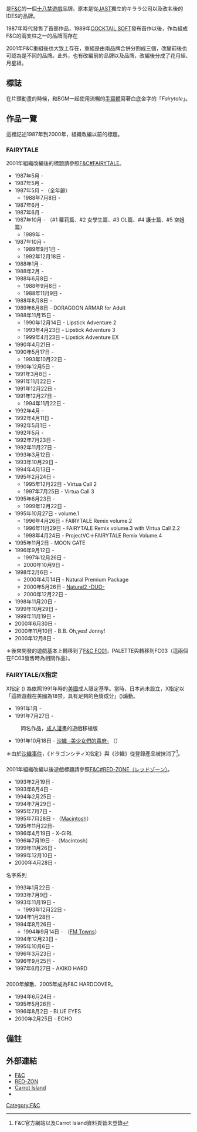 {{nihongo|'''FAIRYTALE'''|フェアリーテール}}是[[F&C|F&C]]的一個[[日本成人遊戲|十八禁遊戲]]品牌。原本是從[[JAST|JAST]]獨立的キララ公司以及改名後的IDES的品牌。

1987年{{lang|ja|キララ}}時代發售了首部作品{{lang|ja|《ふぇありぃてぃる》}}，1989年[[Cocktail_soft|COCKTAIL SOFT]]發布首作以後，作為組成F&C的兩支柱之一的{{lang|ja|シリアス系}}品牌而存在

2001年F&C重組後也大致上存在，重組是由兩品牌合併分割成三個，改變前後也可認為是不同的品牌。此外，也有改編前的{{lang|ja|リアル系}}品牌{{nihongo|RED-ZONE|レッドゾーン}}以及{{lang|ja|サスペンス系}}品牌{{nihongo|HARDCOVER|ハードカバー}}，改編後分成了花月組、月星組。

== 標誌 ==
在片頭動畫的時候，和BGM一起使用流暢的[[手寫體|手寫體]]寫著白底金字的「''Fairytale''」。

== 作品一覽 ==
這裡記述1987年到2000年，組織改編以前的標題。

=== FAIRYTALE ===
2001年組織改編後的標題請參照[[F&C#FAIRYTALE|F&C#FAIRYTALE]]。

* 1987年5月 - {{lang|ja|ふぇありぃてぃる}}
* 1987年5月 - {{lang|ja|麗奈（実写ゲーム）}}
* 1987年5月 - {{lang|ja|すてぃる･そーど}}（全年齡）
** 1988年7月8日 - {{lang|ja|すてぃるそーど for adult}}
* 1987年6月 - {{lang|ja|ほっとMILK}}
* 1987年6月 - {{lang|ja|あぶない女性心理学入門}}
* 1987年10月 - {{nihongo|{{link-ja|Lipstick|リップスティックアドベンチャー#リップスティック}}|リップスティック}}（#1 蘿莉篇、#2 女學生篇、#3 OL篇、#4 護士篇、#5 空姐篇）
** 1989年 - {{nihongo|Lipstick V2|リップスティックV2}}
* 1987年10月 - {{lang|ja|{{link-ja|殺しのドレス|殺しのドレス (Ides)}}|殺しのドレス]]}}
** 1989年9月1日 - {{lang|ja|殺しのドレス2}}
** 1992年12月18日 - {{lang|ja|殺しのドレス3}}
* 1988年1月 - {{lang|ja|セーラー服美少女図鑑（其の一〜其の六）}}
* 1988年2月 - {{lang|ja|東京女子高生セーラー服入門（第1巻〜第3巻）}}
* 1988年6月8日 - {{lang|ja|あっぷる・くらぶ1 禁じられた遊びシリーズ}}
** 1988年9月8日 - {{lang|ja|あっぷる・くらぶ2 禁じられた遊びシリーズ}}
** 1988年11月9日 - {{lang|ja|あっぷる・くらぶ データ集}}
* 1988年8月8日 - {{lang|ja|これが噂の!ゴリンピック}}
* 1989年6月8日 - DORAGOON ARMAR for Adult
* 1988年11月15日 - {{nihongo|{{link-ja|Lipstick Adventure|リップスティックアドベンチャー}}|リップスティックアドベンチャー}}
** 1990年12月14日 - Lipstick Adventure 2
** 1993年4月23日 - Lipstick Adventure 3
** 1999年4月23日 - Lipstick Adventure EX
* 1990年4月21日 - {{lang|ja|うろつき童子}}
* 1990年5月17日 - {{lang|ja|ストロベリー大戦略 NOVU}}
** 1993年10月22日 - {{lang|ja|ストロベリー大戦略II}}
* 1990年12月5日 - {{lang|ja|X・na [キサナ]}}
* 1991年3月8日 - {{lang|ja|私をゴルフに連れてって}}
* 1991年11月22日 - {{lang|ja|XIX [ギゼ!]}}
* 1991年12月22日 - {{lang|ja|舞☆MAI ふにふにぱぴゅーんといわせちゃる!}}
* 1991年12月27日 - {{lang|ja|華麗なる人生 みなさんのおかげです}}
** 1994年11月22日 - {{lang|ja|華麗なる人生2}}
* 1992年4月 - {{lang|ja|蘭丸}}
* 1992年4月11日 - {{link-ja|DEAD OF THE BRAIN|デッド・オブ・ザ・ブレイン#デッド・オブ・ザ・ブレイン 死霊の叫び}}
* 1992年5月1日 - {{lang|ja|{{link-ja|狂った果実|狂った果実 (ゲーム)}}}}
* 1992年5月 - {{lang|ja|夢二 浅草綺譚}}
* 1992年7月23日 - {{lang|ja|新宿物語}}
* 1992年11月27日 - {{lang|ja|ドラキュラ伯爵}}
* 1993年3月12日 - {{lang|ja|マリンフィルト}}
* 1993年10月29日 - {{lang|ja|極楽まんだら}}
* 1994年4月13日 - {{lang|ja|アラベスク 〜少女たちの織りなす愛の物語〜}}
* 1995年2月24日 - {{nihongo|{{link-ja|Virtua Call|バーチャコール}}|バーチャコール}}
** 1995年12月22日 - Virtua Call 2
** 1997年7月25日 - Virtua Call 3
* 1995年6月23日 - {{lang|ja|{{link-ja|ロマンスは剣の輝き -THE LAST CRUSADER-|ロマンスは剣の輝き}}}}
** 1999年12月22日 - {{lang|ja|{{link-ja|ロマンスは剣の輝きII}}}}
* 1995年10月27日 - {{nihongo|FAIRYTALE Remix|フェアリーテールリミックス}} volume.1
** 1996年4月26日 - FAIRYTALE Remix volume.2
** 1996年11月29日 - FAIRYTALE Remix volume.3 with Virtua Call 2.2
** 1998年4月24日 - ProjectVC＋FAIRYTALE Remix Volume.4
* 1995年11月2日 - MOON GATE
* 1996年9月12日 - {{lang|ja|{{link-ja|同窓会|同窓会 (ゲーム)}} 〜Yesterday Once More〜}}
** 1997年12月26日 - {{lang|ja|同窓会 Art Collection}}
** 2000年10月9日 - {{lang|ja|同窓会メモリアルパッケージ}}
* 1998年2月6日 - {{lang|ja|{{link-ja|Natural -身も心も-}}}}
** 2000年4月14日 - Natural Premium Package
** 2000年5月26日 - [[Natural2_-DUO-|Natural2 -DUO-]]
** 2000年12月22日 - {{lang|ja|{{link-ja|Natural Zero+ -はじまりと終わりの場所で-}}}}
* 1998年11月20日 - {{link-ja|PALETTE(十八禁遊戲)|PALETTE|PALETTE}}
* 1999年10月29日 - {{lang|ja|ハートに火をつけて…}}
* 1999年11月19日 - {{lang|ja|トゥインクルレビュー}}
* 2000年6月30日 - {{lang|ja|さくらんぼ海岸}}
* 2000年11月10日 - B.B. Oh,yes! Jonny!
* 2000年12月8日 - {{lang|ja|White Christmas 〜雪降る夜の恋人達〜}}

＊後來開發的遊戲基本上轉移到了[[F&C|F&C FC01]]，PALETTE與{{link-ja|Natural系列|Naturalシリーズ}}轉移到FC03（這兩個在FC03發售時為相關作品）。

=== FAIRYTALE/X指定 ===
X指定 ({{link-en|X-rated|X-rated}}) 為依照1991年時的[[美國|美國]]成人限定基準。當時，日本{{nihongo|[[電腦軟體倫理機構|電腦軟體倫理機構]]|コンピューターソフトウェア倫理機構，ソフ倫}}尚未設立，X指定以「這款遊戲在美國為18禁，具有足夠的色情成分」({{lang-ja|このゲームはアメリカでは18禁になるくらいエロいんです}})煽動。
* 1991年1月 - {{link-ja|龍城18禁|ドラゴンシティX指定}}
* 1991年7月27日 - {{link-ja|校內寫生|校内写生}}
: {{link-ja|遊人}}同名作品，[[成人漫畫|成人漫畫]]的遊戲移植版
* 1991年10月18日 - [[沙織_-美少女們的貴府-|沙織 -美少女們的貴府-]] （{{link-ja|沙織 -美少女達の館-}}）

＊由於[[沙織事件|沙織事件]]，《ドラゴンシティX指定》與《沙織》從登錄產品被抹消了<ref>F&C官方網站以及Carrot Island資料頁皆未登錄</ref>。

=== {{nihongo|RED-ZONE|レッドゾーン}} ===
2001年組織改編以後遊戲標題請參照[[F&C#RED-ZONE（レッドゾーン）|F&C#RED-ZONE（レッドゾーン）]]。

* 1993年2月19日 - {{lang|ja|遊人 SPECIAL COLLECTION}}
* 1993年6月4日 - {{lang|ja|透明人間あらわるあらわる}}
* 1994年2月25日 - {{lang|ja|雀妃楼}}
* 1994年7月29日 - {{lang|ja|秘密指令1919}}
* 1995年7月7日 - {{lang|ja|尋問遊戯}}
* 1995年7月28日 - {{lang|ja|石原豪人のからくり美術館}}（[[麥金塔電腦|Macintosh]]）
* 1995年11月22日- {{lang|ja|レッドゾーンのクライマックス大全集（第1巻、第2巻）}}
* 1996年4月19日 - X-GIRL
* 1996年7月19日 - {{lang|ja|レッドゾーン プレミアム・コレクション}}（Macintosh）
* 1999年11月26日 - {{lang|ja|転任教師}}
* 1999年12月10日 - {{lang|ja|義理姉妹}}
* 2000年4月28日 - {{lang|ja|ピクピクパニック}}

; 名字系列
* 1993年1月22日 - {{lang|ja|亜紀子プレミアムバージョン}}
* 1993年7月9日 - {{lang|ja|奈緒美 〜美少女たちの館〜}}
* 1993年11月19日 - {{lang|ja|稚恵美}}
** 1993年12月22日 - {{lang|ja|稚恵美&奈緒美}}
* 1994年1月28日 - {{lang|ja|美穂}}
* 1994年8月26日 - {{lang|ja|沙也香 〜義母〜}}
** 1994年9月14日 - {{lang|ja|沙也香&美穂}}（[[FM_Towns|FM Towns]]）
* 1994年12月23日 - {{lang|ja|亜紀子 GOLD}}
* 1995年10月6日 - {{lang|ja|真奈美～愛と交換の日々～}}
* 1996年3月23日 - {{lang|ja|香奈子}}
* 1996年9月25日 - {{lang|ja|女医/美奈子}}
* 1997年6月27日 - AKIKO HARD

=== {{nihongo|HARDCOVER|ハードカバー}} ===
2000年解散、2005年成為F&C HARDCOVER。

* 1994年6月24日 - {{lang|ja|ネクロノミコン}}
* 1995年5月26日 - {{lang|ja|マリアに捧げるバラード}}
* 1996年8月2日 - BLUE EYES
* 2000年2月25日 - ECHO

== 備註 ==
<references/>

== 外部連結 ==
* [http://fandc.co.jp/ F&C]{{Wayback|url=http://fandc.co.jp/ |date=20090917063905 }}{{ja icon}}
* [https://web.archive.org/web/20090501222237/http://rzone.jp/main.html RED-ZON]{{ja icon}}
* [https://web.archive.org/web/20090415165746/http://www.icardpark.com/island/ Carrot Island]{{ja icon}}
* {{Twitter|FANDC_FAIRYTALE|FAIRYTALE}}{{ja icon}}

{{F&C}}

{{DEFAULTSORT:FAIRYTALE}}
[[Category:F&C|Category:F&C]]